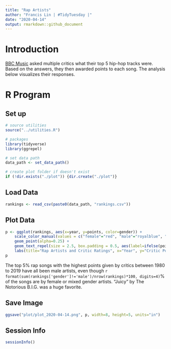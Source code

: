 ```yaml
---
title: "Rap Artists"
author: "Francis Lin | #TidyTuesday |"
date: "2020-04-14"
output: rmarkdown::github_document
---
```


# Introduction

[BBC Music](http://www.bbc.com/culture/story/20191007-the-greatest-hip-hop-songs-of-all-time-who-voted) asked multiple critics what their top 5 hip-hop tracks were. Based on the answers, they then awarded points to each song. The analysis below visualizes their responses.

# R Program

## Set up

```r
# source utilities
source("../utilities.R")

# packages
library(tidyverse)
library(ggrepel)

# set data path
data_path <- set_data_path()

# create plot folder if doesn't exist
if (!dir.exists("./plot")) {dir.create("./plot")}
```


## Load Data

```r
rankings <- read_csv(paste0(data_path, "rankings.csv"))
```


## Plot Data

```r
p <- ggplot(rankings, aes(x=year, y=points, color=gender)) +
    scale_color_manual(values = c("female"="red", "male"="royalblue", "mixed"="purple")) +
    geom_point(alpha=0.25) + 
    geom_text_repel(size = 2.5, box.padding = 0.5, aes(label=ifelse(points>as.numeric(quantile(points,0.95)),paste(title, "\n-", artist),''))) + 
    labs(title="Rap Artists and Critic Ratings", x="Year", y="Critic Points", color="Gender")
p
```

The top 5% rap songs with the highest points given by critics between 1980 to 2019 have all been male artists, even though `r format(sum(rankings['gender']!='male')/nrow(rankings)*100, digits=4)`% of the songs are by female or mixed gender artists. "Juicy" by The Notorious B.I.G. was a huge favorite.

## Save Image

```r
ggsave("plot/plot_2020-04-14.png", p, width=8, height=5, units="in")
```


## Session Info

```r
sessionInfo()
```
